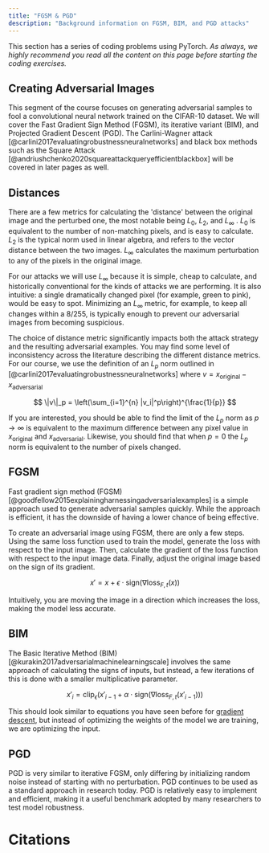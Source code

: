 ```yaml
---
title: "FGSM & PGD"
description: "Background information on FGSM, BIM, and PGD attacks"
---
```


This section has a series of coding problems using PyTorch. _As always, we highly recommend you read all the content on this page before starting the coding exercises._

<ExerciseButtons
  githubUrl="https://github.com/zroe1/xlab-ai-security/blob/main/working/FGSM_BIM_PGD.ipynb"
  colabUrl="https://colab.research.google.com/github/zroe1/xlab-ai-security/blob/main/working/FGSM_BIM_PGD.ipynb"
/>

## Creating Adversarial Images

This segment of the course focuses on generating adversarial samples to fool a
convolutional neural network trained on the CIFAR-10 dataset.
We will cover the Fast Gradient Sign Method (FGSM), its iterative variant (BIM),
and Projected Gradient Descent (PGD). The Carlini-Wagner attack [@carlini2017evaluatingrobustnessneuralnetworks] and black
box methods such as the Square Attack [@andriushchenko2020squareattackqueryefficientblackbox] will be covered in later pages as well.

## Distances

There are a few metrics for calculating the 'distance' between the original image and the perturbed one, the most notable being $L_0$, $L_2$, and $L_{\infty}$ .
$L_0$ is equivalent to the number of non-matching pixels, and is easy to calculate.
$L_2$ is the typical norm used in linear algebra, and refers to the vector distance between the two images.
$L_{\infty}$ calculates the maximum perturbation to any of the pixels in the original image.

For our attacks we will use $L_{\infty}$ because it is simple, cheap to calculate, and historically
conventional for the kinds of attacks we are performing. It is also intuitive: a single dramatically
changed pixel (for example, green to pink), would be easy to spot.
Minimizing an $L_\infty$ metric, for example, to keep all changes within a $8/255$,
is typically enough to prevent our adversarial images from becoming suspicious.

<Dropdown title="Understanding L-norms in More Detail">

The choice of distance metric significantly impacts both the attack strategy and the resulting adversarial examples.
You may find some level of inconsistency across the literature describing the different
distance metrics. For our course, we use the definition of an $L_p$ norm outlined in [@carlini2017evaluatingrobustnessneuralnetworks]
where $v = x_\mathrm{original} - x_\mathrm{adversarial}$

$$
\|v\|_p = \left(\sum_{i=1}^{n} |v_i|^p\right)^{\frac{1}{p}}
$$

If you are interested, you should be able to find the limit of the $L_p$ norm
as $p \rightarrow \infty$ is equivalent to the maximum difference between any pixel value
in $x_\mathrm{original}$ and $x_\mathrm{adversarial}$. Likewise, you should find that
when $p = 0$ the $L_p$ norm is equivalent to the number of pixels changed.

</Dropdown>

## FGSM

Fast gradient sign method (FGSM) [@goodfellow2015explainingharnessingadversarialexamples] is a simple approach used to generate adversarial samples quickly. While the approach is efficient, it has the downside of having a lower chance of being effective.

To create an adversarial image using FGSM, there are only a few steps. Using the same loss function used to train the model, generate the loss with respect to the input image. Then, calculate the gradient of the loss function with respect to the input image data. Finally, adjust the original image based on the sign of its gradient.

$$
x' = x + \epsilon \cdot \mathrm{sign}(\nabla \mathrm{loss}_{F,t}(x))
$$

Intuitively, you are moving the image in a direction which increases the loss, making the model less accurate.

## BIM

The Basic Iterative Method (BIM) [@kurakin2017adversarialmachinelearningscale] involves the same approach of calculating the signs of inputs, but instead, a few iterations of this is done with a smaller multiplicative parameter.

```math
x'_i = \mathrm{clip}_\epsilon(x'_{i-1}  + \alpha \cdot \mathrm{sign}(\nabla \mathrm{loss}_{F,t}(x'_{i-1})))
```

This should look similar to equations you have seen before for [gradient descent](https://www.khanacademy.org/math/multivariable-calculus/applications-of-multivariable-derivatives/optimizing-multivariable-functions/a/what-is-gradient-descent), but instead of optimizing the weights of the model we are training, we are optimizing the input.

## PGD

PGD is very similar to iterative FGSM, only differing by initializing random noise instead of starting with no perturbation. PGD continues to be used as a standard approach in research today. PGD is relatively easy to implement and efficient, making it a useful benchmark adopted by many researchers to test model robustness.

<NextPageButton />

# Citations
